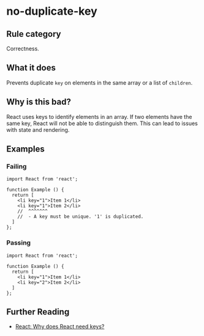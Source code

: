 # no-duplicate-key

## Rule category

Correctness.

## What it does

Prevents duplicate `key` on elements in the same array or a list of `children`.

## Why is this bad?

React uses keys to identify elements in an array. If two elements have the same key, React will not be able to distinguish them. This can lead to issues with state and rendering.

## Examples

### Failing

```tsx
import React from 'react';

function Example () {
  return [
    <li key="1">Item 1</li>
    <li key="1">Item 2</li>
    //  ^^^^^^^
    //  - A key must be unique. '1' is duplicated.
  ]
};
```

### Passing

```tsx
import React from 'react';

function Example () {
  return [
    <li key="1">Item 1</li>
    <li key="2">Item 2</li>
  ]
};
```

## Further Reading

- [React: Why does React need keys?](https://react.dev/learn/rendering-lists#why-does-react-need-keys)
